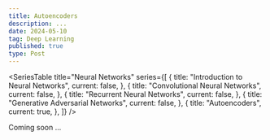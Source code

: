 ```yaml
---
title: Autoencoders
description: ...
date: 2024-05-10
tag: Deep Learning
published: true
type: Post
---
```


<SeriesTable
  title="Neural Networks"
  series={[
    {
      title: "Introduction to Neural Networks",
      current: false,
    },
    {
      title: "Convolutional Neural Networks",
      current: false,
    },
    {
      title: "Recurrent Neural Networks",
      current: false,
    },
    {
      title: "Generative Adversarial Networks",
      current: false,
    },
    {
      title: "Autoencoders",
      current: true,
    },
  ]}
/>

Coming soon ...
